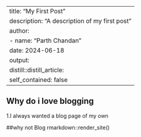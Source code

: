 
---
title: "My First Post"
description: "A description of my first post"
author:
  - name: "Parth Chandan"
date: 2024-06-18
output: 
  distill::distill_article:
    self_contained: false
---
## Why do i love blogging


1.I always wanted a blog page of my own

##why not Blog
rmarkdown::render_site()

